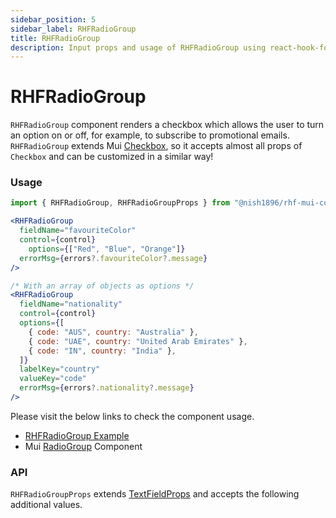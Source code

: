 ```yaml
---
sidebar_position: 5
sidebar_label: RHFRadioGroup
title: RHFRadioGroup
description: Input props and usage of RHFRadioGroup using react-hook-form.
---
```



# RHFRadioGroup

`RHFRadioGroup` component renders a checkbox which allows the user to turn an option on or off, for 
example, to subscribe to promotional emails. `RHFRadioGroup` extends Mui [Checkbox](https://mui.com/material-ui/react-checkbox/),
so it accepts almost all props of `Checkbox` and can be customized in a similar way!

### Usage

```js
import { RHFRadioGroup, RHFRadioGroupProps } from "@nish1896/rhf-mui-components";
```

```jsx
<RHFRadioGroup
  fieldName="favouriteColor"
  control={control}
	options={["Red", "Blue", "Orange"]}
  errorMsg={errors?.favouriteColor?.message}
/>

/* With an array of objects as options */
<RHFRadioGroup
  fieldName="nationality"
  control={control}
  options={[
    { code: "AUS", country: "Australia" },
    { code: "UAE", country: "United Arab Emirates" },
    { code: "IN", country: "India" },
  ]}
  labelKey="country"
  valueKey="code"
  errorMsg={errors?.nationality?.message}
/>
```

Please visit the below links to check the component usage.

- [RHFRadioGroup Example](https://mui.com/material-ui/react-text-field/)
- Mui [RadioGroup](https://mui.com/material-ui/react-checkbox/#formgroup) Component

### API

`RHFRadioGroupProps` extends [TextFieldProps](https://mui.com/material-ui/api/text-field/) and accepts the following additional values.

<RHFRadioGroupPropsTable />
